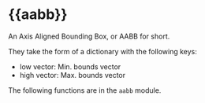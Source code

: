 # {{aabb}}

An Axis Aligned Bounding Box, or AABB for short.

They take the form of a <Type>dictionary</Type> with the following keys:

- low <Type>vector</Type>: Min. bounds vector
- high <Type>vector</Type>: Max. bounds vector

The following functions are in the `aabb` module.

